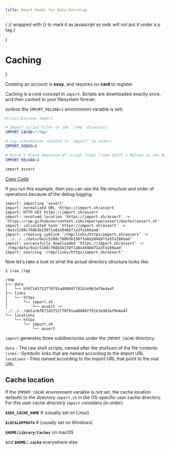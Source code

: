 ```yaml
---
title: React Hooks for Data Fetching
---
```



{
// wrapped with {} to mark it as javascript so mdx will not put it under a p tag
}

{<h1 className="inline-block pb-0 text-transparent bg-clip-text bg-gradient-to-r from-white to-teal-300">Caching</h1>}

<Callout emoji="✅">
 Creating an account is <strong>easy</strong>, and requires no <strong>card</strong> to <CustomLink href="http://localhost:3333/auth/register">register</CustomLink>.
</Callout>

Caching is a core concept in `import`. Scripts are downloaded exactly once, and then cached to your filesystem forever.  

 (unless the `IMPORT_RELOAD=1` environment variable is set).

```bash
#!/usr/bin/env import

# Import script files to the `/tmp` directory
IMPORT_CACHE="/tmp"

# Log information related to `import` to stderr
IMPORT_DEBUG=1

# Force a fresh download of script files (like Shift + Reload in the browser)
IMPORT_RELOAD=1

import assert
```

[Copy Code](/examples/basic)

If you run this example, then you can see the file structure and order of operations because of the debug logging:

```mdx
import: importing 'assert'
import: normalized URL 'https://import.sh/assert'
import: HTTP GET https://import.sh/assert
import: resolved location 'https://import.sh/assert' -> 'https://raw.githubusercontent.com/importpw/assert/master/assert.sh'
import: calculated hash 'https://import.sh/assert' -> '0a1c5188c768b3b150f1a8a104bb71a3fa160aad'
import: creating symlink ‘/tmp/links/https/import.sh/assert’ -> ‘../../../data/0a1c5188c768b3b150f1a8a104bb71a3fa160aad’
import: successfully downloaded 'https://import.sh/assert' -> '/tmp/data/0a1c5188c768b3b150f1a8a104bb71a3fa160aad'
import: sourcing '/tmp/links/https/import.sh/assert'
```

Now let's take a look at what the actual directory structure looks like:

```mdx
$ tree /tmp

/tmp
├── data
│   └── bf671d3752778f91ad0884ff81b3e963af9e4a4f
├── links
│   └── https
│       └── import.sh
│           └── assert -> ../../../data/bf671d3752778f91ad0884ff81b3e963af9e4a4f
└── locations
    └── https
        └── import.sh
            └── assert
```

`import` generates three subdirectories under the `IMPORT_CACHE` directory:

`data` - The raw shell scripts, named after the sha1sum of the file contents
`links` - Symbolic links that are named according to the import URL
`locations` - Files named according to the import URL that point to the real URL

## Cache location

If the `IMPORT_CACHE` environment variable is not set, the cache location defaults to the directory `import.sh` in the OS-specific user cache directory. For this user cache directory `import` considers (in order):

<b className="text-lg">`$XDG_CACHE_HOME`</b> # (usually set on Linux)

<b className="text-lg">`$LOCALAPPDATA`</b> # (usually set on Windows)

<b className="text-lg">`$HOME/Library/Caches`</b> on macOS

and <b className="text-lg">`$HOME/.cache`</b> everywhere else